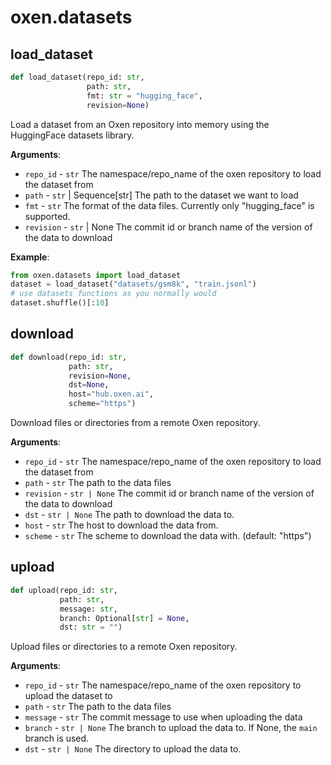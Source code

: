 <a id="oxen.datasets"></a>

# oxen.datasets

<a id="oxen.datasets.load_dataset"></a>

## load\_dataset

```python
def load_dataset(repo_id: str,
                 path: str,
                 fmt: str = "hugging_face",
                 revision=None)
```

Load a dataset from an Oxen repository into memory using the HuggingFace datasets library.

**Arguments**:

- `repo_id` - `str`
  The namespace/repo_name of the oxen repository to load the dataset from
- `path` - `str` | Sequence[str]
  The path to the dataset we want to load
- `fmt` - `str`
  The format of the data files. Currently only "hugging_face" is supported.
- `revision` - `str` | None
  The commit id or branch name of the version of the data to download
  

**Example**:

```python
from oxen.datasets import load_dataset
dataset = load_dataset("datasets/gsm8k", "train.jsonl")
# use datasets functions as you normally would
dataset.shuffle()[:10]
```

<a id="oxen.datasets.download"></a>

## download

```python
def download(repo_id: str,
             path: str,
             revision=None,
             dst=None,
             host="hub.oxen.ai",
             scheme="https")
```

Download files or directories from a remote Oxen repository.

**Arguments**:

- `repo_id` - `str`
  The namespace/repo_name of the oxen repository to load the dataset from
- `path` - `str`
  The path to the data files
- `revision` - `str | None`
  The commit id or branch name of the version of the data to download
- `dst` - `str | None`
  The path to download the data to.
- `host` - `str`
  The host to download the data from.
- `scheme` - `str`
  The scheme to download the data with. (default: "https")

<a id="oxen.datasets.upload"></a>

## upload

```python
def upload(repo_id: str,
           path: str,
           message: str,
           branch: Optional[str] = None,
           dst: str = "")
```

Upload files or directories to a remote Oxen repository.

**Arguments**:

- `repo_id` - `str`
  The namespace/repo_name of the oxen repository to upload the dataset to
- `path` - `str`
  The path to the data files
- `message` - `str`
  The commit message to use when uploading the data
- `branch` - `str | None`
  The branch to upload the data to. If None, the `main` branch is used.
- `dst` - `str | None`
  The directory to upload the data to.


